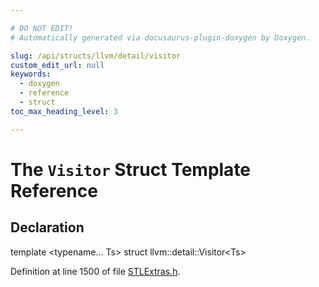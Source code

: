 ```yaml
---

# DO NOT EDIT!
# Automatically generated via docusaurus-plugin-doxygen by Doxygen.

slug: /api/structs/llvm/detail/visitor
custom_edit_url: null
keywords:
  - doxygen
  - reference
  - struct
toc_max_heading_level: 3

---
```





# The `Visitor` Struct Template Reference

<DoxygenPage pluginConfig={pluginConfig}>



## Declaration

<CodeBlock>template &lt;typename... Ts&gt;
struct llvm::detail::Visitor&lt;Ts&gt;</CodeBlock>


Definition at line 1500 of file <a href="/docs/api/files/include/include/llvm/include/llvm/adt/stlextras-h">STLExtras.h</a>.

</DoxygenPage>
